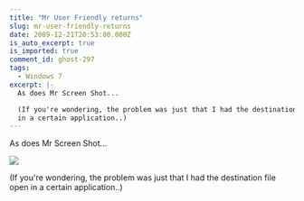 ```yaml
---
title: "Mr User Friendly returns"
slug: mr-user-friendly-returns
date: 2009-12-21T20:53:00.000Z
is_auto_excerpt: true
is_imported: true
comment_id: ghost-297
tags:
  - Windows 7
excerpt: |-
  As does Mr Screen Shot...

  (If you're wondering, the problem was just that I had the destination file open
  in a certain application..)
---
```


As does Mr Screen Shot...

![](./wtferror_.png)

(If you're wondering, the problem was just that I had the destination file open
in a certain application..)
